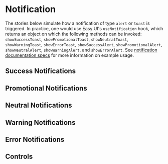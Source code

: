 
<Meta of={NotificationStories} />

# Notification

The stories below simulate how a notification of type `alert` or `toast` is triggered. In practice, one would use Easy UI's
`useNotification` hook, which returns an object on which the following methods can be invoked: `showSuccessToast`, `showPromotionalToast`,
`showNeutralToast`, `showWarningToast`, `showErrorToast`, `showSuccessAlert`, `showPromotionalAlert`, `showNeutralAlert`, `showWarningAlert`,
and `showErrorAlert`. See [notification documentation specs](https://github.com/EasyPost/easy-ui/blob/main/documentation/specs/Notification.md#example-usage) for more
information on example usage.

## Success Notifications

<Canvas of={NotificationStories.SuccessNotification} />

## Promotional Notifications

<Canvas of={NotificationStories.PromotionalNotification} />

## Neutral Notifications

<Canvas of={NotificationStories.NeutralNotification} />

## Warning Notifications

<Canvas of={NotificationStories.WarningNotification} />

## Error Notifications

<Canvas of={NotificationStories.ErrorNotification} />

## Controls

<Canvas of={NotificationStories.Controls} />

<Controls of={NotificationStories.Controls} />
